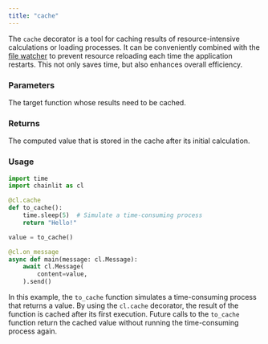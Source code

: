 ```yaml
---
title: "cache"
---
```


The `cache` decorator is a tool for caching results of resource-intensive calculations or loading processes. It can be conveniently combined with the [file watcher](/backend/command-line) to prevent resource reloading each time the application restarts. This not only saves time, but also enhances overall efficiency.

### Parameters

<ParamField path="func" type="Callable">
  The target function whose results need to be cached.
</ParamField>

### Returns

<ResponseField name="cached_value" type="Any" required>
  The computed value that is stored in the cache after its initial calculation.
</ResponseField>

### Usage

```python Pure Python
import time
import chainlit as cl

@cl.cache
def to_cache():
    time.sleep(5)  # Simulate a time-consuming process
    return "Hello!"

value = to_cache()

@cl.on_message
async def main(message: cl.Message):
    await cl.Message(
        content=value,
    ).send()
```

In this example, the `to_cache` function simulates a time-consuming process that returns a value. By using the `cl.cache` decorator, the result of the function is cached after its first execution. Future calls to the `to_cache` function return the cached value without running the time-consuming process again.
